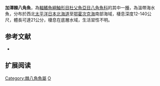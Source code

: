 {{Speciesbox
| name = 加澤棘八角魚
| image = 
| image_width = 250px
| status = NE
| status_system = IUCN3.1
| ordo [[鮋形目|鮋形目]] Scorpaeniformes
| genus = Occella
| species = kasawae
| authority = Jordan & Hubbs, 1925
| synonyms = *''Iburiella kasawae, Jordan & Hubbs, 1925''
*''Occella kasawai, Jordan & Hubbs, 1925''
}}

'''加澤棘八角魚'''，為[[輻鰭魚綱|輻鰭魚綱]][[鮋形目|鮋形目]][[杜父魚亞目|杜父魚亞目]][[八角魚科|八角魚科]]的其中一[[種|種]]，為溫帶海水魚，分布於西北[[太平洋|太平洋]][[日本|日本]][[北海道|北海道]]至[[鄂霍次克海|鄂霍次克海]]南部海域，棲息深度12-140公尺，體長可達21公分，棲息在底層水域，生活習性不明。

==参考文献==
*{{FishBase_species|genus=Occella|species=kasawae|year=2014|month=5}}

== 扩展阅读 ==
{{refbegin}}
{{wikispecies-inline|Occella kasawae|加澤棘八角魚}}
{{refend}}

{{Wikispecies|Occella kasawae}}
{{Taxonbar|from=Q2104623}}

[[Category:棘八角魚屬|Category:棘八角魚屬]]
[[Category:1925年描述的鱼类|O]]


{{魚類小作品}}